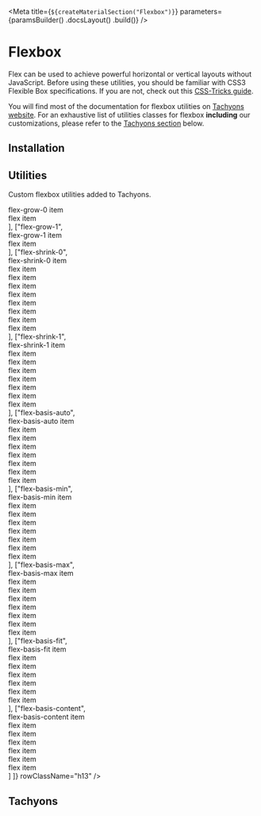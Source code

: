 

<Meta
    title={`${createMaterialSection("Flexbox")}`}
    parameters={paramsBuilder()
        .docsLayout(<MaterialsLayout sourcePath="/packages/tachyons/src" />)
        .build()}
/>

# Flexbox

Flex can be used to achieve powerful horizontal or vertical layouts without JavaScript. Before using these utilities, you should be familiar with CSS3 Flexible Box specifications. If you are not, check out this [CSS-Tricks guide](https://css-tricks.com/snippets/css/a-guide-to-flexbox/).

You will find most of the documentation for flexbox utilities on [Tachyons website](http://tachyons.io/docs/layout/flexbox/). For an exhaustive list of utilities classes for flexbox **including** our customizations, please refer to the [Tachyons section](#tachyons) below.

## Installation

<Installation />

## Utilities

Custom flexbox utilities added to Tachyons.

<Table
    columns={[
        { title: "Class" },
        { title: "", className: styles.example }
    ]}
    rows={[
        ["flex-grow-0", <div className="flex bg-sunray-100 ba b--sunray-200"><div className="flex-auto flex-grow-0 pa2 ba b--sunray-200 f6">flex-grow-0 item</div><div className="flex-auto pa2 ba b--sunray-200 f6">flex item</div></div>],
        ["flex-grow-1", <div className="flex bg-sunray-100 ba b--sunray-200"><div className="flex-grow-1 pa2 ba b--sunray-200 f6">flex-grow-1 item</div><div className="pa2 ba b--sunray-200 f6"> flex item</div></div>],
        ["flex-shrink-0", <div className="flex bg-sunray-100 ba b--sunray-200"><div className="flex-shrink-0 pa2 ba b--sunray-200 f6">flex-shrink-0 item</div><div className="pa2 ba b--sunray-200 f6"> flex item</div><div className="pa2 ba b--sunray-200 f6"> flex item</div><div className="pa2 ba b--sunray-200 f6"> flex item</div><div className="pa2 ba b--sunray-200 f6"> flex item</div><div className="pa2 ba b--sunray-200 f6"> flex item</div><div className="pa2 ba b--sunray-200 f6"> flex item</div><div className="pa2 ba b--sunray-200 f6"> flex item</div><div className="pa2 ba b--sunray-200 f6"> flex item</div></div>],
        ["flex-shrink-1", <div className="flex bg-sunray-100 ba b--sunray-200"><div className="flex-shrink-1 pa2 ba b--sunray-200 f6">flex-shrink-1 item</div><div className="flex-shrink-0 pa2 ba b--sunray-200 f6"> flex item</div><div className="flex-shrink-0 pa2 ba b--sunray-200 f6"> flex item</div><div className="flex-shrink-0 pa2 ba b--sunray-200 f6"> flex item</div><div className="flex-shrink-0 pa2 ba b--sunray-200 f6"> flex item</div><div className="flex-shrink-0 pa2 ba b--sunray-200 f6"> flex item</div><div className="flex-shrink-0 pa2 ba b--sunray-200 f6"> flex item</div><div className="flex-shrink-0 pa2 ba b--sunray-200 f6"> flex item</div></div>],
        ["flex-basis-auto", <div className="flex bg-sunray-100 ba b--sunray-200"><div className="flex-basis-auto pa2 ba b--sunray-200 f6">flex-basis-auto item</div><div className="flex-shrink-0 pa2 ba b--sunray-200 f6"> flex item</div><div className="flex-shrink-0 pa2 ba b--sunray-200 f6"> flex item</div><div className="flex-shrink-0 pa2 ba b--sunray-200 f6"> flex item</div><div className="flex-shrink-0 pa2 ba b--sunray-200 f6"> flex item</div><div className="flex-shrink-0 pa2 ba b--sunray-200 f6"> flex item</div><div className="flex-shrink-0 pa2 ba b--sunray-200 f6"> flex item</div><div className="flex-shrink-0 pa2 ba b--sunray-200 f6"> flex item</div></div>],
        ["flex-basis-min", <div className="flex bg-sunray-100 ba b--sunray-200"><div className="flex-basis-min pa2 ba b--sunray-200 f6">flex-basis-min item</div><div className="flex-shrink-0 pa2 ba b--sunray-200 f6"> flex item</div><div className="flex-shrink-0 pa2 ba b--sunray-200 f6"> flex item</div><div className="flex-shrink-0 pa2 ba b--sunray-200 f6"> flex item</div><div className="flex-shrink-0 pa2 ba b--sunray-200 f6"> flex item</div><div className="flex-shrink-0 pa2 ba b--sunray-200 f6"> flex item</div><div className="flex-shrink-0 pa2 ba b--sunray-200 f6"> flex item</div><div className="flex-shrink-0 pa2 ba b--sunray-200 f6"> flex item</div></div>],
        ["flex-basis-max", <div className="flex bg-sunray-100 ba b--sunray-200"><div className="flex-basis-max pa2 ba b--sunray-200 f6">flex-basis-max item</div><div className="flex-shrink-0 pa2 ba b--sunray-200 f6"> flex item</div><div className="flex-shrink-0 pa2 ba b--sunray-200 f6"> flex item</div><div className="flex-shrink-0 pa2 ba b--sunray-200 f6"> flex item</div><div className="flex-shrink-0 pa2 ba b--sunray-200 f6"> flex item</div><div className="flex-shrink-0 pa2 ba b--sunray-200 f6"> flex item</div><div className="flex-shrink-0 pa2 ba b--sunray-200 f6"> flex item</div><div className="flex-shrink-0 pa2 ba b--sunray-200 f6"> flex item</div></div>],
        ["flex-basis-fit", <div className="flex bg-sunray-100 ba b--sunray-200"><div className="flex-shrink-0 pa2 ba b--sunray-200 f6"> flex-basis-fit item</div><div className="flex-shrink-0 pa2 ba b--sunray-200 f6"> flex item</div><div className="flex-shrink-0 pa2 ba b--sunray-200 f6"> flex item</div><div className="flex-shrink-0 pa2 ba b--sunray-200 f6"> flex item</div><div className="flex-shrink-0 pa2 ba b--sunray-200 f6"> flex item</div><div className="flex-shrink-0 pa2 ba b--sunray-200 f6"> flex item</div><div className="flex-shrink-0 pa2 ba b--sunray-200 f6"> flex item</div></div>],
        ["flex-basis-content", <div className="flex bg-sunray-100 ba b--sunray-200"><div className="flex-basis-content pa2 ba b--sunray-200 f6">flex-basis-content item</div><div className="flex-shrink-0 pa2 ba b--sunray-200 f6"> flex item</div><div className="flex-shrink-0 pa2 ba b--sunray-200 f6"> flex item</div><div className="flex-shrink-0 pa2 ba b--sunray-200 f6"> flex item</div><div className="flex-shrink-0 pa2 ba b--sunray-200 f6"> flex item</div><div className="flex-shrink-0 pa2 ba b--sunray-200 f6"> flex item</div><div className="flex-shrink-0 pa2 ba b--sunray-200 f6"> flex item</div></div>]
    ]}
    rowClassName="h13"
/>

## Tachyons

<TachyonsFile relativeFilePath="/flexbox.css" />
